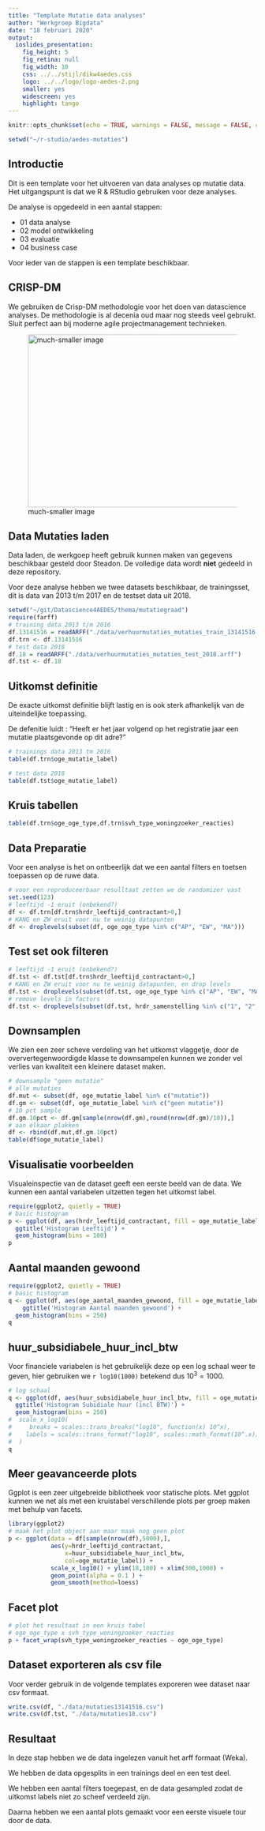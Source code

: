 ```yaml
---
title: "Template Mutatie data analyses"
author: "Werkgroep Bigdata"
date: "18 februari 2020"
output:
  ioslides_presentation: 
    fig_height: 5
    fig_retina: null
    fig_width: 10
    css: ../../stijl/dikw4aedes.css
    logo: ../../logo/logo-aedes-2.png
    smaller: yes
    widescreen: yes
    highlight: tango
---
```


```r
knitr::opts_chunk$set(echo = TRUE, warnings = FALSE, message = FALSE, cache = FALSE)

setwd("~/r-studio/aedes-mutaties")
```

## Introductie

Dit is een template voor het uitvoeren van data analyses op mutatie data. Het uitgangspunt is dat we R & RStudio gebruiken voor deze analyses.

De analyse is opgedeeld in een aantal stappen:

* 01 data analyse
* 02 model ontwikkeling
* 03 evaluatie
* 04 business case

Voor ieder van de stappen is een template beschikbaar.

## CRISP-DM
We gebruiken de Crisp-DM methodologie voor het doen van datascience analyses. De methodologie is al decenia oud maar nog steeds veel gebruikt. Sluit perfect aan bij moderne agile projectmanagement technieken.

![much-smaller image](../../logo/dikw-crisp-dm.png){#id .class width=500 height=350px}

## Data Mutaties laden

Data laden, de werkgoep heeft gebruik kunnen maken van gegevens beschikbaar gesteld door Steadon. De volledige data wordt **niet** gedeeld in deze repository.

Voor deze analyse hebben we twee datasets beschikbaar, de trainingsset, dit is data van 2013 t/m 2017 en de testset data uit 2018.

```r
setwd("~/git/Datascience4AEDES/thema/mutatiegraad")
require(farff)
# training data 2013 t/m 2016
df.13141516 = readARFF("./data/verhuurmutaties_mutaties_train_13141516.arff")
df.trn <- df.13141516
# test data 2018
df.18 = readARFF("./data/verhuurmutaties_mutaties_test_2018.arff")
df.tst <- df.18
```

## Uitkomst definitie

De exacte uitkomst definitie blijft lastig en is ook sterk afhankelijk van de uiteindelijke toepassing.

De defenitie luidt : "Heeft er het jaar volgend op het registratie jaar een mutatie plaatsgevonde op dit adre?"

```r
# trainings data 2013 tm 2016
table(df.trn$oge_mutatie_label)
```

```r
# test data 2018
table(df.tst$oge_mutatie_label)
```

## Kruis tabellen

```r
table(df.trn$oge_oge_type,df.trn$svh_type_woningzoeker_reacties)
```

## Data Preparatie

Voor een analyse is het on ontbeerlijk dat we een aantal filters en toetsen toepassen op de ruwe data.


```r
# voor een reproduceerbaar resulltaat zetten we de randomizer vast
set.seed(123)
# leeftijd -1 eruit (onbekend?)
df <- df.trn[df.trn$hrdr_leeftijd_contractant>0,]
# KANG en ZW eruit voor nu te weinig datapunten
df <- droplevels(subset(df, oge_oge_type %in% c("AP", "EW", "MA"))) 
```

## Test set ook filteren
```r
# leeftijd -1 eruit (onbekend?)
df.tst <- df.tst[df.trn$hrdr_leeftijd_contractant>0,]
# KANG en ZW eruit voor nu te weinig datapunten, en drop levels
df.tst <- droplevels(subset(df.tst, oge_oge_type %in% c("AP", "EW", "MA"))) 
# remove levels in factors
df.tst <- droplevels(subset(df.tst, hrdr_samenstelling %in% c("1", "2", "3"))) 
```

## Downsamplen

We zien een zeer scheve verdeling van het uitkomst vlaggetje, door de oververtegenwoordigde klasse te downsampelen kunnen we zonder vel verlies van kwaliteit een kleinere dataset maken.

```r
# downsample "geen mutatie"
# alle mutaties
df.mut <- subset(df, oge_mutatie_label %in% c("mutatie"))
df.gm <- subset(df, oge_mutatie_label %in% c("geen mutatie"))
# 10 pct sample
df.gm.10pct <- df.gm[sample(nrow(df.gm),round(nrow(df.gm)/10)),]
# aan elkaar plakken
df <- rbind(df.mut,df.gm.10pct)
table(df$oge_mutatie_label)
```


## Visualisatie voorbeelden
Visualeinspectie van de dataset geeft een eerste beeld van de data. We kunnen een aantal variabelen uitzetten tegen het uitkomst label.

```r
require(ggplot2, quietly = TRUE)
# basic histogram
p <- ggplot(df, aes(hrdr_leeftijd_contractant, fill = oge_mutatie_label)) +
  ggtitle('Histogram Leeftijd') +
  geom_histogram(bins = 100)
p
```


## Aantal maanden gewoond

```r
require(ggplot2, quietly = TRUE)
# basic histogram
q <- ggplot(df, aes(oge_aantal_maanden_gewoond, fill = oge_mutatie_label)) + 
    ggtitle('Histogram Aantal maanden gewoond') +
  geom_histogram(bins = 250)
q
```

## huur_subsidiabele_huur_incl_btw
Voor financiele variabelen is het gebruikelijk deze op een log schaal weer te geven, hier gebruiken we `r log10(1000)` betekend dus $10^3= 1000$.

```r
# log schaal 
q <- ggplot(df, aes(huur_subsidiabele_huur_incl_btw, fill = oge_mutatie_label)) + 
  ggtitle('Histogram Subidiale huur (incl BTW)') +
  geom_histogram(bins = 250) 
#  scale_x_log10(
#     breaks = scales::trans_breaks("log10", function(x) 10^x),
#    labels = scales::trans_format("log10", scales::math_format(10^.x))
#  ) 
q
```


## Meer geavanceerde plots
Ggplot is een zeer uitgebreide bibliotheek voor statische plots.
Met ggplot kunnen we net als met een kruistabel verschillende plots per groep maken met behulp van facets.
```r
library(ggplot2)
# maak het plot object aan maar maak nog geen plot
p <- ggplot(data = df[sample(nrow(df),5000),], 
            aes(y=hrdr_leeftijd_contractant,
                x=huur_subsidiabele_huur_incl_btw,
                col=oge_mutatie_label)) + 
            scale_x_log10() + ylim(18,100) + xlim(300,1000) +
            geom_point(alpha = 0.1 ) +
            geom_smooth(method=loess)
```

## Facet plot
```r
# plot het resultaat in een kruis tabel 
# oge_oge_type x svh_type_woningzoeker_reacties 
p + facet_wrap(svh_type_woningzoeker_reacties ~ oge_oge_type)
```

## Dataset exporteren als csv file
Voor verder gebruik in de volgende templates exporeren wee dataset naar csv formaat.
```r
write.csv(df, "./data/mutaties13141516.csv")
write.csv(df.tst, "./data/mutaties18.csv")
```

## Resultaat

In deze stap hebben we de data ingelezen vanuit het arff formaat (Weka). 

We hebben de data opgesplits in een trainings deel en een test deel. 

We hebben een aantal filters toegepast, en de data gesampled zodat de uitkomst labels niet zo scheef verdeeld zijn.

Daarna hebben we een aantal plots gemaakt voor een eerste visuele tour door de data.